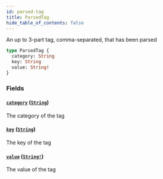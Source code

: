 ```yaml
---
id: parsed-tag
title: ParsedTag
hide_table_of_contents: false
---
```



An up to 3-part tag, comma-separated, that has been parsed

```graphql
type ParsedTag {
  category: String
  key: String
  value: String!
}
```


### Fields

#### [`category`](#) ([`String`](/developers/demandhq-apis/storefront-api/graphql/reference/scalars/string))

The category of the tag


#### [`key`](#) ([`String`](/developers/demandhq-apis/storefront-api/graphql/reference/scalars/string))

The key of the tag


#### [`value`](#) ([`String!`](/developers/demandhq-apis/storefront-api/graphql/reference/scalars/string))

The value of the tag




